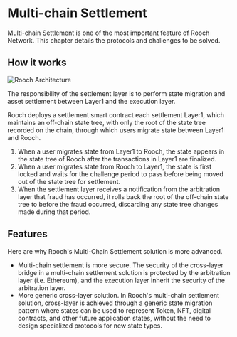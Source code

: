 # Multi-chain Settlement

Multi-chain Settlement is one of the most important feature of Rooch Network. This chapter details the protocols and challenges to be solved.

## How it works


<Image
  src="/docs/multi-chain-settlement.svg"
  alt="Rooch Architecture"
  width={600}
  height={600}
  className="mx-auto my-4"
/>

The responsibility of the settlement layer is to perform state migration and asset settlement between Layer1 and the execution layer.

Rooch deploys a settlement smart contract each settlement Layer1, which maintains an off-chain state tree, with only the root of the state tree recorded on the chain, through which users migrate state between Layer1 and Rooch.

1. When a user migrates state from Layer1 to Rooch, the state appears in the state tree of Rooch after the transactions in Layer1 are finalized.
2. When a user migrates state from Rooch to Layer1, the state is first locked and waits for the challenge period to pass before being moved out of the state tree for settlement.
3. When the settlement layer receives a notification from the arbitration layer that fraud has occurred, it rolls back the root of the off-chain state tree to before the fraud occurred, discarding any state tree changes made during that period.

## Features

Here are why Rooch's Multi-Chain Settlement solution is more advanced.

- Multi-chain settlement is more secure. The security of the cross-layer bridge in a multi-chain settlement solution is protected by the arbitration layer (i.e. Ethereum), and the execution layer inherit the security of the arbitration layer.
- More generic cross-layer solution. In Rooch's multi-chain settlement solution, cross-layer is achieved through a generic state migration pattern where states can be used to represent Token, NFT, digital contracts, and other future application states, without the need to design specialized protocols for new state types.

